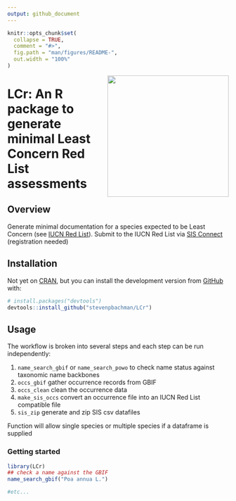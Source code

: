 ```yaml
---
output: github_document
---
```


```r
knitr::opts_chunk$set(
  collapse = TRUE,
  comment = "#>",
  fig.path = "man/figures/README-",
  out.width = "100%"
)
```
<a href="https://matildabrown.github.io/rWCVP/"><img src="man/figures/logo.png" align="right" height="276"/></a>   

# LCr: An R package to generate minimal Least Concern Red List assessments

## Overview

Generate minimal documentation for a species expected to be Least Concern (see [IUCN Red List](https://www.iucnredlist.org/)). Submit to the IUCN Red List via [SIS Connect](https://connect.iucnredlist.org/) (registration needed)

## Installation

Not yet on [CRAN](https://CRAN.R-project.org), but you can install the development version from [GitHub](https://github.com/) with:

``` r
# install.packages("devtools")
devtools::install_github("stevenpbachman/LCr")
```

## Usage

The workflow is broken into several steps and each step can be run independently:

1.  `name_search_gbif` or `name_search_powo` to check name status against taxonomic name backbones
2.  `occs_gbif` gather occurrence records from GBIF
3.  `occs_clean` clean the occurrence data
4.  `make_sis_occs` convert an occurrence file into an IUCN Red List compatible file
5.  `sis_zip` generate and zip SIS csv datafiles

Function will allow single species or  multiple species if a dataframe is supplied

### Getting started

```r
library(LCr)
## check a name against the GBIF 
name_search_gbif("Poa annua L.")

#etc...
```
